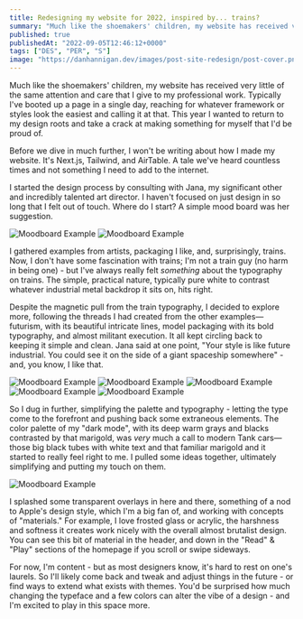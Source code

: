 ```yaml
---
title: Redesigning my website for 2022, inspired by... trains?
summary: "Much like the shoemakers' children, my website has received very little of the same attention and care that I give to my professional work. This year I wanted to return to my design roots and take a crack at making something for myself that I'd be proud of."
published: true
publishedAt: "2022-09-05T12:46:12+0000"
tags: ["DES", "PER", "S"]
image: "https://danhannigan.dev/images/post-site-redesign/post-cover.png"
---
```


Much like the shoemakers' children, my website has received very little of the same attention and care that I give to my professional work. Typically I've booted up a page in a single day, reaching for whatever framework or styles look the easiest and calling it at that. This year I wanted to return to my design roots and take a crack at making something for myself that I'd be proud of.

Before we dive in much further, I won't be writing about how I made my website. It's Next.js, Tailwind, and AirTable. A tale we've heard countless times and not something I need to add to the internet.

I started the design process by consulting with Jana, my significant other and incredibly talented art director. I haven't focused on just design in so long that I felt out of touch. Where do I start? A simple mood board was her suggestion.

![Moodboard Example](/images/post-site-redesign/moodboard-1.webp)
![Moodboard Example](/images/post-site-redesign/moodboard-2.webp)

I gathered examples from artists, packaging I like, and, surprisingly, trains. Now, I don't have some fascination with trains; I'm not a train guy (no harm in being one) - but I've always really felt _something_ about the typography on trains. The simple, practical nature, typically pure white to contrast whatever industrial metal backdrop it sits on, hits right.

Despite the magnetic pull from the train typography, I decided to explore more, following the threads I had created from the other examples—futurism, with its beautiful intricate lines, model packaging with its bold typography, and almost militant execution. It all kept circling back to keeping it simple and clean. Jana said at one point, "Your style is like future industrial. You could see it on the side of a giant spaceship somewhere" - and, you know, I like that.

![Moodboard Example](/images/post-site-redesign/example-1.webp)
![Moodboard Example](/images/post-site-redesign/example-2.webp)
![Moodboard Example](/images/post-site-redesign/example-3.webp)
![Moodboard Example](/images/post-site-redesign/example-5.webp)
![Moodboard Example](/images/post-site-redesign/example-4.webp)

So I dug in further, simplifying the palette and typography - letting the type come to the forefront and pushing back some extraneous elements. The color palette of my "dark mode", with its deep warm grays and blacks contrasted by that marigold, was _very_ much a call to modern Tank cars—those big black tubes with white text and that familiar marigold and it started to really feel right to me. I pulled some ideas together, ultimately simplifying and putting my touch on them.

![Moodboard Example](/images/post-site-redesign/example-6.webp)

I splashed some transparent overlays in here and there, something of a nod to Apple's design style, which I'm a big fan of, and working with concepts of "materials." For example, I love frosted glass or acrylic, the harshness and softness it creates work nicely with the overall almost brutalist design. You can see this bit of material in the header, and down in the "Read" & "Play" sections of the homepage if you scroll or swipe sideways.

For now, I'm content - but as most designers know, it's hard to rest on one's laurels. So I'll likely come back and tweak and adjust things in the future - or find ways to extend what exists with themes. You'd be surprised how much changing the typeface and a few colors can alter the vibe of a design - and I'm excited to play in this space more.
